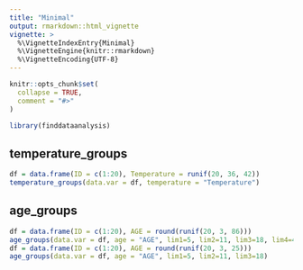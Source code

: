 ```yaml
---
title: "Minimal"
output: rmarkdown::html_vignette
vignette: >
  %\VignetteIndexEntry{Minimal}
  %\VignetteEngine{knitr::rmarkdown}
  %\VignetteEncoding{UTF-8}
---
```


```r
knitr::opts_chunk$set(
  collapse = TRUE,
  comment = "#>"
)
```

```r
library(finddataanalysis)
```

<!-- This vignette is generated by fusen: do not edit by hand -->

<!--
 You need to run the 'description' chunk in the '0-dev_history.Rmd' file before continuing your code there.
-->

## temperature_groups

    

  

```r

df = data.frame(ID = c(1:20), Temperature = runif(20, 36, 42))
temperature_groups(data.var = df, temperature = "Temperature")
```

  

  

## age_groups

    

  

```r
df = data.frame(ID = c(1:20), AGE = round(runif(20, 3, 86)))
age_groups(data.var = df, age = "AGE", lim1=5, lim2=11, lim3=18, lim4=45, lim5=60)
df = data.frame(ID = c(1:20), AGE = round(runif(20, 3, 25)))
age_groups(data.var = df, age = "AGE", lim1=5, lim2=11, lim3=18)

```

  

  


